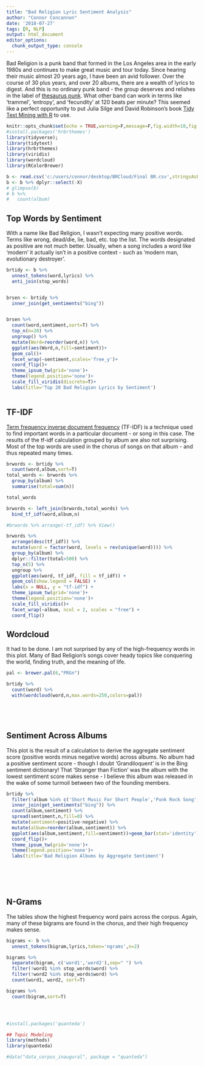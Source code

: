 ```yaml
---
title: "Bad Religion Lyric Sentiment Analysis"
author: "Connor Concannon"
date: '2018-07-27'
tags: [R, NLP]
output: html_document
editor_options: 
  chunk_output_type: console
---
```


Bad Religion is a punk band that formed in the Los Angeles area in the early 1980s and continues to make great music and tour today.  Since hearing their music almost 20 years ago, I have been an avid follower.  Over the course of 30 plus years, and over 20 albums, there are a wealth of lyrics to digest.  And this is no ordinary punk band - the group deserves and relishes in the label of [thesaurus punk](https://music.avclub.com/where-to-begin-with-the-thesaurus-punk-of-bad-religion-1798278095).  What other band can work in terms like 'trammel', 'entropy', and 'fecundity' at 120 beats per minute?  This seemed like a perfect opportunity to put Julia Silge and David Robinson's book [Tidy Text Mining with R](http://tidytextmining.com) to use. 


```r
knitr::opts_chunk$set(echo = TRUE,warning=F,message=F,fig.width=10,fig.height=8)
#install.packages('hrbrthemes')
library(tidyverse);
library(tidytext)
library(hrbrthemes)
library(viridis)
library(wordcloud)
library(RColorBrewer)

b <- read.csv('c:/users/connor/desktop/BRCloud/Final BR.csv',stringsAsFactors = F)
b <- b %>% dplyr::select(-X)
# glimpse(b)
# b %>% 
#   count(album)

```

## Top Words by Sentiment

With a name like Bad Religion, I wasn't expecting many positive words.  Terms like wrong, dead/die, lie, bad, etc. top the list. The words designated as positive are not much better.  Usually, when a song includes a word like 'modern' it actually isn't in a positive context - such as 'modern man, evolutionary destroyer'.  
```r

brtidy <- b %>% 
  unnest_tokens(word,lyrics) %>% 
  anti_join(stop_words) 


brsen <- brtidy %>%
  inner_join(get_sentiments("bing")) 


brsen %>%
  count(word,sentiment,sort=T) %>% 
  top_n(n=20) %>%
  ungroup() %>% 
  mutate(Word=reorder(word,n)) %>% 
  ggplot(aes(Word,n,fill=sentiment))+
  geom_col()+
  facet_wrap(~sentiment,scales='free_y')+
  coord_flip()+
  theme_ipsum_tw(grid='none')+
  theme(legend.position='none')+
  scale_fill_viridis(discrete=T)+
  labs(title='Top 20 Bad Religion Lyrics by Sentiment')
  

```



## TF-IDF

[Term frequency inverse document frequency](https://www.tidytextmining.com/tfidf.html#the-bind_tf_idf-function) (TF-IDF) is a technique used to find important words in a particular document - or song in this case.  The results of the tf-idf calculation grouped by album are also not surprising.  Most of the top words are used in the chorus of songs on that album - and thus repeated many times.  
```r


brwords <- brtidy %>% 
  count(word,album,sort=T)
total_words <- brwords %>% 
  group_by(album) %>% 
  summarise(total=sum(n))

total_words

brwords <- left_join(brwords,total_words) %>% 
  bind_tf_idf(word,album,n)

#brwords %>% arrange(-tf_idf) %>% View()

brwords %>%
  arrange(desc(tf_idf)) %>%
  mutate(word = factor(word, levels = rev(unique(word)))) %>% 
  group_by(album) %>% 
  dplyr::filter(total>500) %>% 
  top_n(5) %>% 
  ungroup %>%
  ggplot(aes(word, tf_idf, fill = tf_idf)) +
  geom_col(show.legend = FALSE) +
  labs(x = NULL, y = "tf-idf") +
  theme_ipsum_tw(grid='none')+
  theme(legend.position='none')+
  scale_fill_viridis()+
  facet_wrap(~album, ncol = 2, scales = "free") +
  coord_flip()

```


## Wordcloud

It had to be done.  I am not surprised by any of the high-frequency words in this plot.  Many of Bad Religion's songs cover heady topics like conquering the world, finding truth, and the meaning of life.

```r
pal <- brewer.pal(6,"PRGn")

brtidy %>% 
  count(word) %>% 
  with(wordcloud(word,n,max.words=250,colors=pal))






```


## Sentiment Across Albums

This plot is the result of a calculation to derive the aggregate sentiment score (positive words minus negative words) across albums.  No album had a positive sentiment score - though I doubt 'Grandiloquent' is in the Bing sentiment dictionary!  That 'Stranger than Fiction' was the album with the lowest sentiment score makes sense - I believe this album was released in the wake of some turmoil between two of the founding members.
```r



brtidy %>% 
  filter(!album %in% c('Short Music For Short People','Punk Rock Song','Tested','Punk-O-Rama 8','Punk Rock Songs (The Epic Years)')) %>% 
  inner_join(get_sentiments("bing")) %>% 
  count(album,sentiment) %>% 
  spread(sentiment,n,fill=0) %>% 
  mutate(sentiment=positive-negative) %>%
  mutate(album=reorder(album,sentiment)) %>% 
  ggplot(aes(album,sentiment,fill=sentiment))+geom_bar(stat='identity')+
  coord_flip()+
  theme_ipsum_tw(grid='none')+
  theme(legend.position='none')+
  labs(title='Bad Religion Albums by Aggregate Sentiment')
  






```



## N-Grams

The tables show the highest frequency word pairs across the corpus.  Again, many of these bigrams are found in the chorus, and their high frequency makes sense.
```r


bigrams <- b %>% 
  unnest_tokens(bigram,lyrics,token='ngrams',n=2) 

bigrams %>% 
  separate(bigram, c('word1','word2'),sep=" ") %>% 
  filter(!word1 %in% stop_words$word) %>% 
  filter(!word2 %in% stop_words$word) %>% 
  count(word1, word2, sort=T)

bigrams %>% 
  count(bigram,sort=T)





```


```r
#install.packages('quanteda')

## Topic Modeling
library(methods)
library(quanteda)

#data("data_corpus_inaugural", package = "quanteda")


```